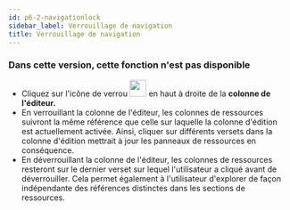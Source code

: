 ```yaml
---
id: p6-2-navigationlock
sidebar_label: Verrouillage de navigation
title: Verrouillage de navigation
---
```


<h3> Dans cette version, cette fonction n'est pas disponible </h3>

- Cliquez sur l'icône de verrou <img src="/autographaAssetsV2/how-to/lock.png" width="30px" alt=""/> en haut à droite de la **colonne de l'éditeur.** 
- En verrouillant la colonne de l'éditeur, les colonnes de ressources suivront la même référence que celle sur laquelle la colonne d'édition est actuellement activée. Ainsi, cliquer sur différents versets dans la colonne d'édition mettrait à jour les panneaux de ressources en conséquence.
- En déverrouillant la colonne de l'éditeur, les colonnes de ressources resteront sur le dernier verset sur lequel l'utilisateur a cliqué avant de déverrouiller. Cela permet également à l'utilisateur d'explorer de façon indépendante des références distinctes dans les sections de ressources.

<!-- <video controls src="/assets/lock-unlock.mov" width="100%" type="video/mov"/> -->
